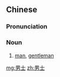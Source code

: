 ==Chinese==
{{zh-forms}}

===Pronunciation===
{{zh-pron
|m=nánshì
|c=naam4 si6
|mn=lâm-sū
|cat=n
}}

===Noun===
{{zh-noun}}

# [[man]], [[gentleman]]

[[mg:男士]]
[[zh:男士]]